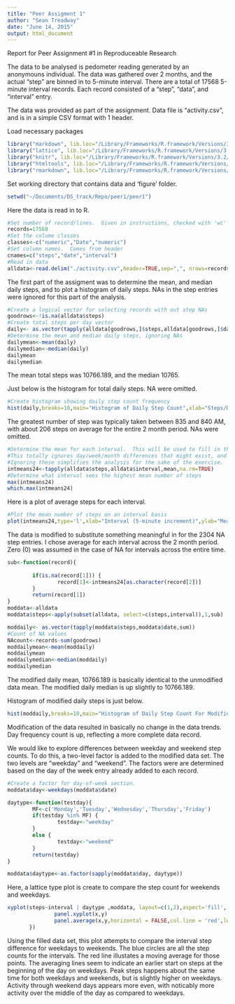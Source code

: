 ```yaml
---
title: "Peer Assigment 1"
author: "Sean Treadway"
date: "June 14, 2015"
output: html_document
---
```


Report for Peer Assignment #1 in Reproduceable Research

The data to be analysed is pedometer reading generated by an anonymouns individual.  The data was gathered over 2 months, and the actual "step" are binned in to 5-minute interval.  There are a total of 17568 5-minute interval records.  Each record consisted of a "step", "data", and "interval" entry.

The data was provided as part of the assignment.  Data file is "activity.csv", and is in a simple CSV format with 1 header.

Load necessary packages
```r
library("markdown", lib.loc="/Library/Frameworks/R.framework/Versions/3.2/Resources/library")
library("lattice", lib.loc="/Library/Frameworks/R.framework/Versions/3.2/Resources/library")
library("knitr", lib.loc="/Library/Frameworks/R.framework/Versions/3.2/Resources/library")
library("htmltools", lib.loc="/Library/Frameworks/R.framework/Versions/3.2/Resources/library")
library("rmarkdown", lib.loc="/Library/Frameworks/R.framework/Versions/3.2/Resources/library")
```

Set working directory that contains data and 'figure' folder.
```r
setwd("~/Documents/DS_track/Repo/peer1/peer1")
```


Here the data is read in to R.
```r
#Set number of record/lines.  Given in instructions, checked with 'wc' at command line
records=17568
#Set the colume classes
classes<-c("numeric","Date","numeric")
#Set column names.  Comes from header
cnames=c("steps","date","interval")
#Read in data
alldata<-read.delim("./activity.csv",header=TRUE,sep=",", nrows=records,colClasses=classes,strip.white=TRUE)
```

The first part of the assigment was to determine the mean, and median daily steps, and to plot a histogram of daily steps.
NAs in the step entries were ignored for this part of the analysis.
```r
#Create a logical vector for selecting records with out step NAs
goodrows<-!is.na(alldata$steps)
#Create total steps per day vector
daily<- as.vector(tapply(alldata[goodrows,]$steps,alldata[goodrows,]$date,sum))
#Determine the mean and median daily steps, ignoring NAs
dailymean<-mean(daily)
dailymedian<-median(daily)
dailymean
dailymedian
```
The mean total steps was 10766.189, and the median 10765.

Just below is the histogram for total daily steps.  NA were omitted.
```r
#Create histogram showing daily step count frequency
hist(daily,breaks=10,main="Histogram of Daily Step Count",xlab="Steps/Day",ylab="Number of Days")
```

The greatest number of step was typically taken between 835 and 840 AM, with about 206 steps on average for the entire 2 month period.  NAs were omitted.
```r
#Determine the mean for each interval.  This will be used to fill in the step NAs.  
#This totally ignores day/week/month differences that might exist, and any trends in activity. 
#Ignoring these simplifies the analysis for the sake of the exercise.
intmeans24<-tapply(alldata$steps,alldata$interval,mean,na.rm=TRUE)
#Determine what interval sees the highest mean number of steps
max(intmeans24)
which.max(intmeans24)
```

Here is a plot of average steps for each interval.  
```r
#Plot the mean number of steps on an interval basis
plot(intmeans24,type='l',xlab="Interval (5-minute increment)",ylab="Mean Steps",main="Interval Step Average Across 2 Months")
```

The data is modified to substitute something meaningful in for the 2304 NA step entries.
I chose average for each interval across the 2 month period. Zero (0) was assumed in the case of NA for intervals across the entire time.
```r
sub<-function(record){
        
        if(is.na(record[1])) {
                record[1]<-intmeans24[as.character(record[2])]
        }
        return(record[1])
}
moddata<-alldata
moddata$steps<-apply(subset(alldata, select=c(steps,interval)),1,sub)

moddaily<- as.vector(tapply(moddata$steps,moddata$date,sum))
#Count of NA values
NAcount<-records-sum(goodrows)
moddailymean<-mean(moddaily)
moddailymean
moddailymedian<-median(moddaily)
moddailymedian
```
The modified daily mean, 10766.189 is basically identical to the unmodified data mean.
The modified daily median is up slightly to 10766.189.

Histogram of modified daily steps is just below.
```r
hist(moddaily,breaks=10,main="Histogram of Daily Step Count For Modified Data",xlab="Steps/Day",ylab="Number of Days")
```

Modification of the data resulted in basically no change in the data trends.  Day frequency count is up, reflecting a more complete data record.

We would like to explore differences between weekday and weekend step counts.  To do this, a two-level factor is added to the modified data set.  The two levels are "weekday" and "weekend".  The factors were are determined based on the day of the week entry already added to each record.
```r
#Create a factor for day-of-week section.
moddata$day<-weekdays(moddata$date)

daytype<-function(testday){
        MF<-c('Monday','Tuesday','Wednesday','Thursday','Friday')
        if(testday %in% MF) {
                testday<-"weekday"
        }
        else {
                testday<-"weekend"
        }
        return(testday)
}
```

```r
moddata$daytype<-as.factor(sapply(moddata$day, daytype))
```

Here, a lattice type plot is create to compare the step count for weekends and weekdays.
```r

xyplot(steps~interval | daytype ,moddata, layout=c(1,2),aspect='fill', panel=function(x,y){
               panel.xyplot(x,y)
               panel.average(x,y,horizontal = FALSE,col.line = 'red',lwd=5)
       })
```

Using the filled data set, this plot attempts to compare the interval step difference for weekdays to weekends.  The blue circles are all the step counts for the intervals.  The red line illustates a moving average for those points.  The averaging lines seem to indicate an earlier start on steps at the beginning of the day on weekdays.  Peak steps happens about the same time for both weekdays and weekends, but is slightly higher on weekdays.  Activity through weekend days appears more even, with noticably more activity over the middle of the day as compared to weekdays.